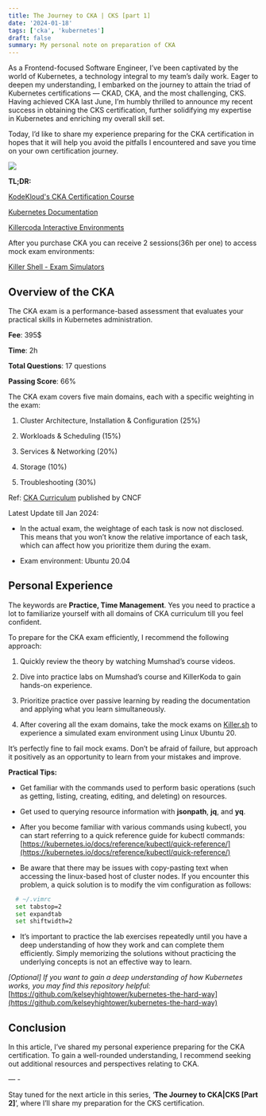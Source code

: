 ```yaml
---
title: The Journey to CKA | CKS [part 1]
date: '2024-01-18'
tags: ['cka', 'kubernetes']
draft: false
summary: My personal note on preparation of CKA
---
```


As a Frontend-focused Software Engineer, I’ve been captivated by the world of Kubernetes, a technology integral to my team’s daily work. Eager to deepen my understanding, I embarked on the journey to attain the triad of Kubernetes certifications — CKAD, CKA, and the most challenging, CKS. Having achieved CKA last June, I’m humbly thrilled to announce my recent success in obtaining the CKS certification, further solidifying my expertise in Kubernetes and enriching my overall skill set.

Today, I’d like to share my experience preparing for the CKA certification in hopes that it will help you avoid the pitfalls I encountered and save you time on your own certification journey.

![](/static/images/cka-cert-george-lee.jpg)

**TL;DR:**

[KodeKloud's CKA Certification Course](https://kodekloud.com/courses/certified-kubernetes-administrator-cka/)

[Kubernetes Documentation](https://kubernetes.io/docs/home/)

[Killercoda Interactive Environments](https://killercoda.com/learn)

After you purchase CKA you can receive 2 sessions(36h per one) to access mock exam environments:

[Killer Shell - Exam Simulators](https://killer.sh/)

## Overview of the CKA

The CKA exam is a performance-based assessment that evaluates your practical skills in Kubernetes administration.

**Fee**: 395$

**Time**: 2h

**Total Questions**: 17 questions

**Passing Score**: 66%

The CKA exam covers five main domains, each with a specific weighting in the exam:

 1. Cluster Architecture, Installation & Configuration (25%)

 2. Workloads & Scheduling (15%)

 3. Services & Networking (20%)

 4. Storage (10%)

 5. Troubleshooting (30%)

Ref: [CKA Curriculum](https://github.com/cncf/curriculum/blob/master/CKA_Curriculum_v1.28.pdf) published by CNCF

Latest Update till Jan 2024:

* In the actual exam, the weightage of each task is now not disclosed. This means that you won’t know the relative importance of each task, which can affect how you prioritize them during the exam.

* Exam environment: Ubuntu 20.04

## Personal Experience

The keywords are **Practice, Time Management**. Yes you need to practice a lot to familiarize yourself with all domains of CKA curriculum till you feel confident.

To prepare for the CKA exam efficiently, I recommend the following approach:

 1. Quickly review the theory by watching Mumshad’s course videos.

 2. Dive into practice labs on Mumshad’s course and KillerKoda to gain hands-on experience.

 3. Prioritize practice over passive learning by reading the documentation and applying what you learn simultaneously.

 4. After covering all the exam domains, take the mock exams on [Killer.sh](https://killer.sh/) to experience a simulated exam environment using Linux Ubuntu 20.

It’s perfectly fine to fail mock exams. Don’t be afraid of failure, but approach it positively as an opportunity to learn from your mistakes and improve.

**Practical Tips:**

* Get familiar with the commands used to perform basic operations (such as getting, listing, creating, editing, and deleting) on resources.

* Get used to querying resource information with **jsonpath**, **jq**, and **yq**.

* After you become familiar with various commands using kubectl, you can start referring to a quick reference guide for kubectl commands: [https://kubernetes.io/docs/reference/kubectl/quick-reference/](https://kubernetes.io/docs/reference/kubectl/quick-reference/)

* Be aware that there may be issues with copy-pasting text when accessing the linux-based host of cluster nodes. If you encounter this problem, a quick solution is to modify the vim configuration as follows:

```bash
  # ~/.vimrc 
  set tabstop=2
  set expandtab
  set shiftwidth=2
```
* It’s important to practice the lab exercises repeatedly until you have a deep understanding of how they work and can complete them efficiently. Simply memorizing the solutions without practicing the underlying concepts is not an effective way to learn.

<i>[Optional] If you want to gain a deep understanding of how Kubernetes works, you may find this repository helpful:</i>
[https://github.com/kelseyhightower/kubernetes-the-hard-way](https://github.com/kelseyhightower/kubernetes-the-hard-way)

## Conclusion

In this article, I’ve shared my personal experience preparing for the CKA certification. To gain a well-rounded understanding, I recommend seeking out additional resources and perspectives relating to CKA.

— -

Stay tuned for the next article in this series, ‘**The Journey to CKA|CKS [Part 2]**’, where I’ll share my preparation for the CKS certification.

